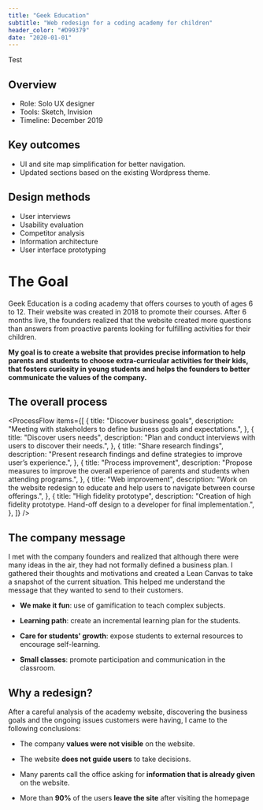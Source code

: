 ```yaml
---
title: "Geek Education"
subtitle: "Web redesign for a coding academy for children"
header_color: "#D99379"
date: "2020-01-01"
---
```


<ScrollableImage src="../images/geek-site.png">Test</ScrollableImage>

<TextColumns>
<TextColumn>

## Overview

- Role: Solo UX designer
- Tools: Sketch, Invision
- Timeline: December 2019

</TextColumn>
<TextColumn>

## Key outcomes

- UI and site map simplification for better navigation.
- Updated sections based on the existing Wordpress theme.

</TextColumn>
<TextColumn>

## Design methods

- User interviews
- Usability evaluation
- Competitor analysis
- Information architecture
- User interface prototyping

</TextColumn>
</TextColumns>

# The Goal

Geek Education is a coding academy that offers courses to youth of ages 6 to 12. Their website was created in 2018 to promote their courses. After 6 months live, the founders realized that the website created more questions than answers from proactive parents looking for fulfilling activities for their children.

**My goal is to create a website that provides precise information to help parents and students to choose extra-curricular activities for their kids, that fosters curiosity in young students and helps the founders to better communicate the values of the company.**

## The overall process

<ProcessFlow
  items={[
    {
      title: "Discover business goals",
      description:
        "Meeting with stakeholders to define business goals and expectations.",
    },
    {
      title: "Discover users needs",
      description:
        "Plan and conduct interviews with users to discover their needs.",
    },
    {
      title: "Share research findings",
      description:
        "Present research findings and define strategies to improve user’s experience.",
    },
    {
      title: "Process improvement",
      description:
        "Propose measures to improve the overall experience of parents and students when attending programs.",
    },
    {
      title: "Web improvement",
      description:
        "Work on the website redesign to educate and help users to navigate between course offerings.",
    },
    {
      title: "High fidelity prototype",
      description:
        "Creation of high fidelity prototype. Hand-off design to a developer for final implementation.",
    },
  ]}
/>

## The company message

I met with the company founders and realized that although there were many ideas in the air, they had not formally defined a business plan. I gathered their thoughts and motivations and created a Lean Canvas to take a snapshot of the current situation. This helped me understand the message that they wanted to send to their customers.

- **We make it fun**: use of gamification to teach complex subjects.

- **Learning path**: create an incremental learning plan for the students.

- **Care for students' growth**: expose students to external resources to encourage self-learning.

- **Small classes**: promote participation and communication in the classroom.

## Why a redesign?

After a careful analysis of the academy website, discovering the business goals and the ongoing issues customers were having, I came to the following conclusions:

- The company **values were not visible** on the website.

- The website **does not guide users** to take decisions.

- Many parents call the office asking for **information that is already given** on the website.

- More than **90%** of the users **leave the site** after visiting the homepage
